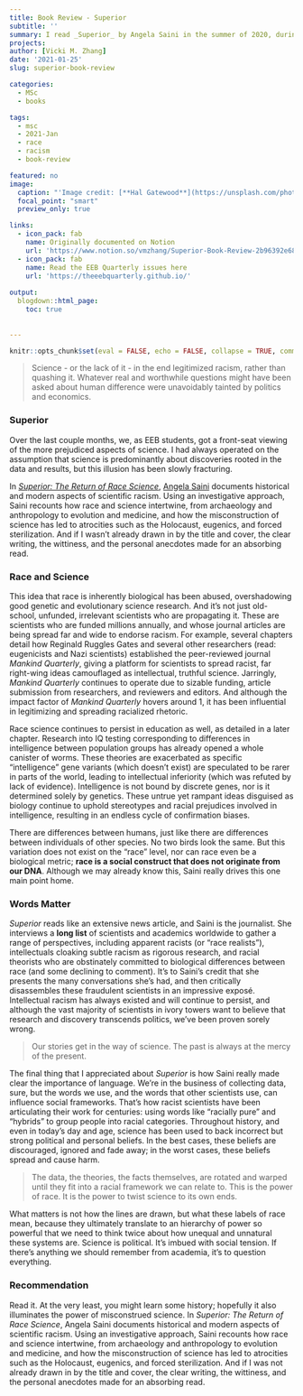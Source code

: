 ```yaml
---
title: Book Review - Superior
subtitle: ''
summary: I read _Superior_ by Angela Saini in the summer of 2020, during the BLM movement sweeping the globe while the pandemic raged on. Here's the review I wrote the EEB Quarterly (Volume 3, Issue 1)
projects:
author: [Vicki M. Zhang]
date: '2021-01-25'
slug: superior-book-review

categories:
  - MSc 
  - books

tags:
  - msc
  - 2021-Jan
  - race
  - racism
  - book-review

featured: no
image:
  caption: "'Image credit: [**Hal Gatewood**](https://unsplash.com/photos/tZc3vjPCk-Q)'"
  focal_point: "smart"
  preview_only: true

links:
  - icon_pack: fab
    name: Originally documented on Notion
    url: 'https://www.notion.so/vmzhang/Superior-Book-Review-2b96392e68b445928df658281b985ef8'
  - icon_pack: fab
    name: Read the EEB Quarterly issues here
    url: 'https://theeebquarterly.github.io/'
  
output:
  blogdown::html_page:
    toc: true
    
    
---
```

```r
knitr::opts_chunk$set(eval = FALSE, echo = FALSE, collapse = TRUE, comment = NA, tidy = FALSE)
```


> Science - or the lack of it - in the end legitimized racism, rather than quashing it. Whatever real and worthwhile questions might have been asked about human difference were unavoidably tainted by politics and economics.

### Superior

Over the last couple months, we, as EEB students, got a front-seat viewing of the more prejudiced aspects of science. I had always operated on the assumption that science is predominantly about discoveries rooted in the data and results, but this illusion has been slowly fracturing.

In [*Superior: The Return of Race Science*](https://www.goodreads.com/book/show/42042093.Superior_The_Return_of_Race_Science), [Angela Saini](https://www.goodreads.com/author/show/4597798.Angela_Saini) documents historical and modern aspects of scientific racism. Using an investigative approach, Saini recounts how race and science intertwine, from archaeology and anthropology to evolution and medicine, and how the misconstruction of science has led to atrocities such as the Holocaust, eugenics, and forced sterilization. And if I wasn't already drawn in by the title and cover, the clear writing, the wittiness, and the personal anecdotes made for an absorbing read.

### Race and Science

This idea that race is inherently biological has been abused, overshadowing good genetic and evolutionary science research. And it's not just old-school, unfunded, irrelevant scientists who are propagating it. These are scientists who are funded millions annually, and whose journal articles are being spread far and wide to endorse racism. For example, several chapters detail how Reginald Ruggles Gates and several other researchers (read: eugenicists and Nazi scientists) established the peer-reviewed journal *Mankind Quarterly*, giving a platform for scientists to spread racist, far right-wing ideas camouflaged as intellectual, truthful science. Jarringly, *Mankind Quarterly* continues to operate due to sizable funding, article submission from researchers, and reviewers and editors. And although the impact factor of *Mankind Quarterly* hovers around 1, it has been influential in legitimizing and spreading racialized rhetoric.

Race science continues to persist in education as well, as detailed in a later chapter. Research into IQ testing corresponding to differences in intelligence between population groups has already opened a whole canister of worms. These theories are exacerbated as specific "intelligence" gene variants (which doesn't exist) are speculated to be rarer in parts of the world, leading to intellectual inferiority (which was refuted by lack of evidence). Intelligence is not bound by discrete genes, nor is it determined solely by genetics. These untrue yet rampant ideas disguised as biology continue to uphold stereotypes and racial prejudices involved in intelligence, resulting in an endless cycle of confirmation biases.

There are differences between humans, just like there are differences between individuals of other species. No two birds look the same. But this variation does not exist on the "race" level, nor can race even be a biological metric; **race is a social construct that does not originate from our DNA**. Although we may already know this, Saini really drives this one main point home.

### Words Matter

*Superior* reads like an extensive news article, and Saini is the journalist. She interviews a **long list** of scientists and academics worldwide to gather a range of perspectives, including apparent racists (or "race realists"), intellectuals cloaking subtle racism as rigorous research, and racial theorists who are obstinately committed to biological differences between race (and some declining to comment). It's to Saini's credit that she presents the many conversations she's had, and then critically disassembles  these fraudulent scientists in an impressive exposé. Intellectual racism has always existed and will continue to persist, and although the vast majority of scientists in ivory towers want to believe that research and discovery transcends politics, we've been proven sorely wrong.

> Our stories get in the way of science. The past is always at the mercy of the present.

The final thing that I appreciated about *Superior* is how Saini really made clear the importance of language. We're in the business of collecting data, sure, but the words we use, and the words that other scientists use, can influence social frameworks. That's how racist scientists have been articulating their work for centuries: using words like "racially pure" and "hybrids" to group people into racial categories. Throughout history, and even in today's day and age, science has been used to back incorrect but strong political and personal beliefs. In the best cases, these beliefs are discouraged, ignored and fade away; in the worst cases, these beliefs spread and cause harm.

> The data, the theories, the facts themselves, are rotated and warped until they fit into a racial framework we can relate to. This is the power of race. It is the power to twist science to its own ends.

What matters is not how the lines are drawn, but what these labels of race mean, because they ultimately translate to an hierarchy of power so powerful that we need to think twice about how unequal and unnatural these systems are. Science is political. It’s imbued with social tension. If there's anything we should remember from academia, it's to question everything.

### Recommendation

Read it. At the very least, you might learn some history; hopefully it also illuminates the power of misconstrued science. In *Superior: The Return of Race Science*, Angela Saini documents historical and modern aspects of scientific racism. Using an investigative approach, Saini recounts how race and science intertwine, from archaeology and anthropology to evolution and medicine, and how the misconstruction of science has led to atrocities such as the Holocaust, eugenics, and forced sterilization. And if I was not already drawn in by the title and cover, the clear writing, the wittiness, and the personal anecdotes made for an absorbing read.
